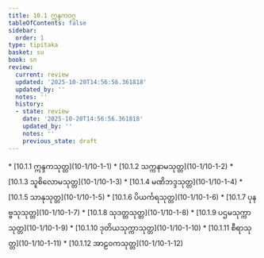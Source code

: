 ```yaml
---
title: 10.1 ဣန္ဒကဝဂ္ဂ
tableOfContents: false
sidebar:
  order: 1
type: tipitaka
basket: su
book: sn
review:
  current: review
  updated: '2025-10-20T14:56:56.361818'
  updated_by: ''
  notes: ''
  history:
  - state: review
    date: '2025-10-20T14:56:56.361818'
    updated_by: ''
    notes: ''
    previous_state: draft
---
```



<DynamicBreadcrumb />


<ReviewStatus review={frontmatter.review} showDetails={true} />

<HypothesisAnnotation frontmatter={frontmatter} />



<TableOfContents book="sn" section="10.1">
* [10.1.1 ဣန္ဒကသုတ္တ](10-1/10-1-1)
* [10.1.2 သက္ကနာမသုတ္တ](10-1/10-1-2)
* [10.1.3 သူစိလောမသုတ္တ](10-1/10-1-3)
* [10.1.4 မဏိဘဒ္ဒသုတ္တ](10-1/10-1-4)
* [10.1.5 သာနုသုတ္တ](10-1/10-1-5)
* [10.1.6 ပိယင်္ကရသုတ္တ](10-1/10-1-6)
* [10.1.7 ပုနဗ္ဗသုသုတ္တ](10-1/10-1-7)
* [10.1.8 သုဒတ္တသုတ္တ](10-1/10-1-8)
* [10.1.9 ပဌမသုက္ကာသုတ္တ](10-1/10-1-9)
* [10.1.10 ဒုတိယသုက္ကာသုတ္တ](10-1/10-1-10)
* [10.1.11 စီရာသုတ္တ](10-1/10-1-11)
* [10.1.12 အာဠဝကသုတ္တ](10-1/10-1-12)
</TableOfContents>